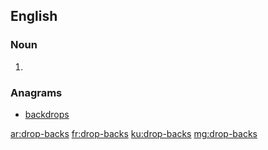 ==English==

===Noun===
{{head|en|noun plural form}}

# {{plural of|drop-back|lang=en}}

===Anagrams===
* [[backdrops#English|backdrops]]

[[ar:drop-backs]]
[[fr:drop-backs]]
[[ku:drop-backs]]
[[mg:drop-backs]]